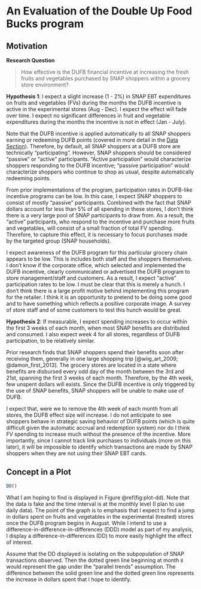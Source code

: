 # An Evaluation of the Double Up Food Bucks program {#chapter-1}

## Motivation {-}

**Research Question**

> How effective is the DUFB financial incentive at increasing the fresh fruits and vegetables purchased by SNAP shoppers within a grocery store environment?

**Hypothesis 1**: I expect a slight increase (1 - 2%) in SNAP EBT expenditures on fruits and vegetables (FVs) during the months the DUFB incentive is active in the experimental stores (Aug - Dec). I expect the effect will fade over time. I expect no significant differences in fruit and vegetable expenditures during the months the incentive is not in effect (Jan - July).

Note that the DUFB incentive is applied automatically to all SNAP shoppers earning or redeeming DUFB points (covered in more detail in the [Data Section](#data-1)). Therefore, by default, all SNAP shoppers at a DUFB store are technically "participating". However, SNAP shoppers should be considered "passive" or "active" participants. "Active participation" would characterize shoppers responding to the DUFB incentive; "passive participation" would characterize shoppers who continue to shop as usual, despite automatically redeeming points.

From prior implementations of the program, participation rates in DUFB-like incentive programs can be low. In this case, I expect SNAP shoppers to consist of mostly "passive" participants. Combined with the fact that SNAP dollars account for less than 5% of all spending in these stores, I don't think there is a very large pool of SNAP participants to draw from. As a result, the "active" participants, who respond to the incentive and purchase more fruits and vegetables, will consist of a small fraction of total FV spending. Therefore, to capture this effect, it is necessary to focus purchases made by the targeted group (SNAP households).


I expect awareness of the DUFB program for this particular grocery chain appears to be low. This is includes both staff and the shoppers themselves. I don't know if the corporate office, which selected and implemented the DUFB incentive, clearly communicated or advertised the DUFB program to store management/staff and customers. As a result, I expect "active" participation rates to be low. I must be clear that this is merely a hunch. I don't think there is a large profit motive behind implementing this program for the retailer. I think it is an opportunity to pretend to be doing some good and to have something which reflects a positive corporate image. A survey of store staff and of some customers to test this hunch would be great.


**Hypothesis 2**: If measurable, I expect spending increases to occur within the first 3 weeks of each month, when most SNAP benefits are distributed and consumed. I also expect week 4 for all stores, regardless of DUFB participation, to be relatively similar.


Prior research finds that SNAP shoppers spend their benefits soon after receiving them, generally in one large shopping trip [@wiig_art_2009; @damon_first_2013]. The grocery stores are located in a state where benefits are disbursed every odd day of the month between the 3rd and 21st, spanning the first 3 weeks of each month. Therefore, by the 4th week, few unspent dollars will exists. Since the DUFB incentive is only triggered by the use of SNAP benefits, SNAP shoppers will be unable to make use of DUFB.

I expect that, were we to remove the 4th week of each month from all stores, the DUFB effect size will increase. I do not anticipate to see shoppers behave in strategic saving behavior of DUFB points (which is quite difficult given the automatic accrual and redemption system) nor do I think FV spending to increase much without the presence of the incentive. More importantly, since I cannot track link purchases to individuals (more on this later), it will be impossible to identify which transactions are made by SNAP shoppers when they are not using their SNAP EBT cards.


## Concept in a Plot {-}

```r
DD()
```

What I am hoping to find is displayed in Figure \@ref(fig:plot-dd). Note that the data is fake and the time interval is at the monthly level (I plan to use daily data). The point of the graph is to emphasis that I expect to find a jump in dollars spent on fruits and vegetables in the experimental (treated) stores once the DUFB program begins in August. While I intend to use a difference-in-difference-in-differences (DDD) model as part of my analysis, I display a difference-in-differences (DD) to more easily highlight the effect of interest. 

Assume that the DD displayed is isolating on the subpopulation of SNAP transactions observed. Then the dotted green line beginning at month `8` would represent the gap under the "parallel trends" assumption. The difference between the solid green line and the dotted green line represents the increase in dollars spent that I hope to identify.


